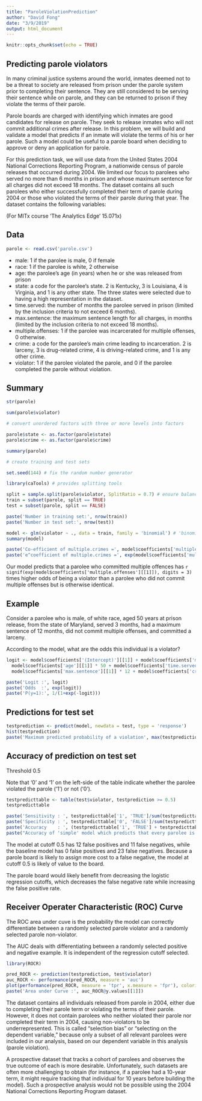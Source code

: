 ```yaml
---
title: "ParoleViolationPrediction"
author: "David Fong"
date: "3/9/2019"
output: html_document
---
```


```r
knitr::opts_chunk$set(echo = TRUE)
```

## Predicting parole violators

In many criminal justice systems around the world, inmates deemed not to be a threat to society are released from prison under the parole system prior to completing their sentence. They are still considered to be serving their sentence while on parole, and they can be returned to prison if they violate the terms of their parole.

Parole boards are charged with identifying which inmates are good candidates for release on parole. They seek to release inmates who will not commit additional crimes after release. In this problem, we will build and validate a model that predicts if an inmate will violate the terms of his or her parole. Such a model could be useful to a parole board when deciding to approve or deny an application for parole.

For this prediction task, we will use data from the United States 2004 National Corrections Reporting Program, a nationwide census of parole releases that occurred during 2004. We limited our focus to parolees who served no more than 6 months in prison and whose maximum sentence for all charges did not exceed 18 months. The dataset contains all such parolees who either successfully completed their term of parole during 2004 or those who violated the terms of their parole during that year. The dataset contains the following variables:

(For MITx course 'The Analytics Edge' 15.071x)

## Data

```r
parole <- read.csv('parole.csv')

```


*    male: 1 if the parolee is male, 0 if female
*    race: 1 if the parolee is white, 2 otherwise
*    age: the parolee's age (in years) when he or she was released from prison
*    state: a code for the parolee's state. 2 is Kentucky, 3 is Louisiana, 4 is Virginia, and 1 is any other state. The three states were selected due to having a high representation in the dataset.
*    time.served: the number of months the parolee served in prison (limited by the inclusion criteria to not exceed 6 months).
*    max.sentence: the maximum sentence length for all charges, in months (limited by the inclusion criteria to not exceed 18 months).
*    multiple.offenses: 1 if the parolee was incarcerated for multiple offenses, 0 otherwise.
*    crime: a code for the parolee's main crime leading to incarceration. 2 is larceny, 3 is drug-related crime, 4 is driving-related crime, and 1 is any other crime.
*    violator: 1 if the parolee violated the parole, and 0 if the parolee completed the parole without violation.

## Summary

```r
str(parole)
```

```r
sum(parole$violator)
```

```r
# convert unordered factors with three or more levels into factors

parole$state <- as.factor(parole$state)
parole$crime <- as.factor(parole$crime)

summary(parole)
```

```r
# create training and test sets

set.seed(144) # fix the random number generator

library(caTools) # provides splitting tools

split = sample.split(parole$violator, SplitRatio = 0.7) # ensure balance of violators in sets
train = subset(parole, split == TRUE)
test = subset(parole, split == FALSE)

paste('Number in training set:', nrow(train))
paste('Number in test set:', nrow(test))

```

```r

model <- glm(violator ~ ., data = train, family = 'binomial') # 'binomial' = logistic regression
summary(model)

paste('Co-efficient of multiple.crimes =', model$coefficients['multiple.offenses'][[1]])
paste('e^coefficient of multiple.crimes =', exp(model$coefficients['multiple.offenses'][[1]]))

```

Our model predicts that a parolee who committed multiple offences has `r signif(exp(model$coefficients['multiple.offenses'][[1]]), digits = 3)` times higher odds of being a violator than a parolee who did not commit multiple offenses but is otherwise identical.

## Example

Consider a parolee who is male, of white race, aged 50 years at prison release, from the state of Maryland, served 3 months, had a maximum sentence of 12 months, did not commit multiple offenses, and committed a larceny. 

According to the model, what are the odds this individual is a violator?

```r

logit <- model$coefficients['(Intercept)'][[1]] + model$coefficients['male'][[1]] + model$coefficients['race'][[1]] * 1 +
  model$coefficients['age'][[1]] * 50 + model$coefficients['time.served'][[1]] * 3 +
  model$coefficients['max.sentence'][[1]] * 12 + model$coefficients['crime2'][[1]]

paste('Logit :', logit)
paste('Odds  :', exp(logit))
paste('P(y=1):', 1/(1+exp(-logit)))

```

## Predictions for test set

```r

testprediction <- predict(model, newdata = test, type = 'response')
hist(testprediction)
paste('Maximum predicted probability of a violation', max(testprediction))

```

## Accuracy of prediction on test set

Threshold 0.5

Note that '0' and '1' on the left-side of the table indicate whether the
parolee violated the parole ('1') or not ('0').

```r

testpredicttable <- table(test$violator, testprediction >= 0.5)
testpredicttable

paste('Sensitivity : ', testpredicttable['1', 'TRUE']/sum(testpredicttable['1',]))
paste('Specificity : ', testpredicttable['0', 'FALSE']/sum(testpredicttable['0',]))
paste('Accuracy    : ', (testpredicttable['1', 'TRUE'] + testpredicttable['0', 'FALSE'])/sum(testpredicttable[,]))
paste("Accuracy of 'simple' model which predicts that every parolee is a non-violator :", sum(train$violator == FALSE)/length(train$violator))
```

The model at cutoff 0.5 has 12 false positives and 11 false negatives, while the baseline model has 0 false positives and 23 false negatives. Because a parole board is likely to assign more cost to a false negative, the model at cutoff 0.5 is likely of value to the board.

The parole board would likely benefit from decreasing the logistic regression cutoffs, which decreases the false negative rate while increasing the false positive rate.

## Receiver Operater Characteristic (ROC) Curve 

The ROC area under cuve is the probability the model can correctly differentiate between a randomly selected parole violator and a randomly selected parole non-violator.

The AUC deals with differentiating between a randomly selected positive and negative example. It is independent of the regression cutoff selected.

```r
library(ROCR)
```

```r
pred_ROCR <- prediction(testprediction, test$violator)
auc_ROCR <- performance(pred_ROCR, measure = 'auc')
plot(performance(pred_ROCR, measure = 'tpr', x.measure = 'fpr'), colorize = TRUE)
paste('Area under Curve :', auc_ROCR@y.values[[1]])

```

The dataset contains all individuals released from parole in 2004, either due to completing their parole term or violating the terms of their parole. However, it does not contain parolees who neither violated their parole nor completed their term in 2004, causing non-violators to be underrepresented. This is called "selection bias" or "selecting on the dependent variable," because only a subset of all relevant parolees were included in our analysis, based on our dependent variable in this analysis (parole violation).

A prospective dataset that tracks a cohort of parolees and observes the true outcome of each is more desirable. Unfortunately, such datasets are often more challenging to obtain (for instance, if a parolee had a 10-year term, it might require tracking that individual for 10 years before building the model). Such a prospective analysis would not be possible using the 2004 National Corrections Reporting Program dataset. 